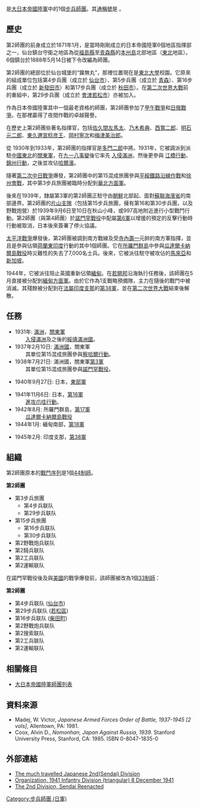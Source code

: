 {{No footnotes|time=2021-08-14T12:42:26+00:00}}
{{Infobox Military Unit
|unit_name= 第2師團
|image= [[Image:The_Japanese_2d_Division_celebrates_landing_at_Merak,_Java.jpg|300px]]
|caption=第二次世界大戰期間第2師團慶祝於爪哇島孔雀港登陸
|dates= 1888年- 1945年
|country=[[大日本帝國|大日本帝國]]
|allegiance=
|branch=[[大日本帝國陸軍|大日本帝國陸軍]]
|type=[[步兵|步兵]]
|role=
|size=
|command_structure=
|garrison=[[日本|日本]][[仙台市|仙台市]]
<!-- Commanders -->
|current_commander=
|ceremonial_chief=
|colonel_of_the_regiment=
|notable_commanders=
<!-- Insignia -->
|identification_symbol=
|identification_symbol_2=
<!-- Culture and history -->
|nickname=勇
|patron=
|motto=
|colors=
|colors_label=
|march=
|mascot=
|battles=[[甲午戰爭|甲午戰爭]]<br /> [[日俄戰爭|日俄戰爭]]<br />[[諾門罕戰役|諾門罕戰役]]<br />[[爪哇戰役_(1942年)|爪哇戰役]]<br />[[瓜達爾卡納爾島戰役|瓜達爾卡納爾島戰役]]<br /> [[緬甸中部戰役|緬甸中部戰役]]
|anniversaries=
|decorations=
|battle_honours=
}}

{{nihongo|'''第2師團'''|'''第2師団'''|romaji='''Hohei daini shidan'''|lead=yes}}是[[大日本帝國陸軍|大日本帝國陸軍]]中的1個[[師_(軍隊)|步兵師團]]。其[[通稱號|通稱號]]是{{nihongo|'''勇'''|'''勇'''|'''Yū-heidan'''}} 。

==歷史==
第2師團的前身{{nihongo|仙台鎮台|仙台鎮台|romaji=Sendai chindai}}成立於1871年1月，是當時剛剛成立的日本帝國陸軍6個地區指揮部之一，仙台鎮台守衛之地區為從[[福島縣|福島縣]]至[[青森縣|青森縣]]的[[本州島|本州島]]北部地區（[[東北地方|東北]]地區）。6個鎮台於1888年5月14日被下令改編為師團。

第2師團的總部位於仙台城堡的“鎳無丸”，那裡位置現在是[[東北大學_(日本)|東北大學]]校園。它原來的組成單位包括第4步兵團（成立於 [[仙台市|仙台市]]）、第5步兵團（成立於 [[青森市|青森]]）、第16步兵團（成立於 [[新發田市|新發田市]]）和第17步兵團（成立於 [[秋田市|秋田市]]）。在[[第二次世界大戰|第二次世界大戰]]前的重組中，第29步兵團（成立於 [[會津若松市|會津若松市]]）亦被加入。

作為日本帝國陸軍其中一個最老資格的師團，第2師團參加了[[甲午戰爭|甲午戰爭]]和[[日俄戰爭|日俄戰爭]]。在那裡贏得了夜間作戰的卓越聲譽。

在歷史上第2師團些著名指揮官，包括[[佐久間左馬太|佐久間左馬太]]、[[乃木希典|乃木希典]]、[[西寬二郎|西寬二郎]]、[[明石元二郎|明石元二郎]]、[[東久邇宮稔彦王|東久邇宮稔彦王]]、[[岡村寧次|岡村寧次]]和[[梅津美治郎|梅津美治郎]]。

從 1930年到1933年，第2師團的指揮官是[[多門二郎|多門二郎]]中將。1931年，它被調派到派駐[[中國東北|中國東北]]的[[關東軍|關東軍]]，在[[九一八事變|九一八事變]]後它率先 [[日本入侵滿洲|入侵滿洲]]，然後更參與 [[江橋抗戰|江橋行動]]、[[錦州戰役|錦州行動]]，之後並攻佔[[哈爾濱保衛戰|哈爾濱]]。

隨著[[第二次中日戰爭|第二次中日戰爭]]爆發，第2師團中的第15混成旅團參與[[平綏鐵路沿線作戰|平綏鐵路沿線作戰]]和[[徐州會戰|徐州會戰]]，其中第3步兵旅團被臨時分配到[[華北方面軍|華北方面軍]]。

後來在1939年，隸屬第3軍的第2師團正駐守由[[朝鮮|朝鮮]]北部起、面對[[蘇聯|蘇聯]][[濱海邊疆區|海濱省]]的南部邊界。第2師團的[[片山支隊|片山支隊]]（包括第15步兵旅團，擁有第16和第30步兵團，以及野戰炮營）於1939年9月6日至10日在秋山小峰，或997高地附近進行小型戰鬥行動。第2師團（與第4師團）於[[諾門罕戰役|諾門罕戰役]]中配屬[[第6軍_(日本陸軍)|第6軍]]以增援的預定的反擊行動時行動被取消，日本後來簽署了停火協議。

[[太平洋戰爭|太平洋戰爭]]爆發後，第2師團被調到南方戰線及受[[寺內壽一|寺內壽一]]元帥的南方軍指揮，並且是參與佔領[[荷蘭東印度|荷蘭東印度]]行動的其中1個師團。它在[[所羅門群島|所羅門群島]]中參與[[瓜達爾卡納爾島戰役|瓜達爾卡納爾島戰役]]時災難性的失去了7,000名士兵。後來，它被派往駐守被攻佔的[[英屬馬來亞|馬來亞]]和[[新加坡|新加坡]]。

1944年，它被派往阻止英國重新佔領[[緬甸|緬甸]]。在[[若開邦戰役_(1942年-1943年)|若開邦]]沿海執行任務後，該師團在5月直接被分配到[[緬甸方面軍_(日本陸軍)|緬甸方面軍]]。由於它作為1支戰略預備隊，主力在隨後的戰鬥中被消滅。其殘餘被分配到在[[法屬印度支那|法屬印度支那]]的[[第38軍_(日本陸軍)|第38軍]]，並在[[第二次世界大戰|第二次世界大戰]]結束後解散。

==任務==
*1931年: [[滿洲地區|滿洲]]，[[關東軍|關東軍]]<br />　　[[日軍入侵滿洲|入侵滿洲]]及之後的[[綏靖滿洲國|綏靖滿洲國]]。 
*1937年2月10日: [[滿洲國|滿洲國]]，關東軍<br />　　其單位第15混成旅團參與[[察哈爾行動|察哈爾行動]]。
*1938年7月21日: 滿洲國，關東軍[[第3軍_(日本陸軍)|第3軍]]<br />　　其單位第15混成旅團參與[[諾門罕戰役|諾門罕戰役]]。

*1940年9月27日: 日本，[[東部方面軍_(日本陸軍)|東部軍]] 

*1941年11月6日: 日本，[[第16軍_(日本陸軍)|第16軍]]<br />　　[[爪哇戰役_(1942年)|進攻爪哇行動]]。 
*1942年8月: 所羅門群島，[[第17軍_(日本陸軍)|第17軍]]<br />　　[[瓜達爾卡納爾島戰役|瓜達爾卡納爾島戰役]]
*1944年1月: 緬甸南部，[[第18軍_(日本陸軍)|第18軍]]
  
*1945年2月: 印度支那，[[第38軍_(日本陸軍)|第38軍]]

==組織==
第2師團原本的[[戰鬥序列|戰鬥序列]]是1個[[44制師|44制師]]。

'''第2師團'''					
* 第3步兵旅團				
** 第4步兵联队				
** 第29步兵联队				
* 第15步兵旅團				
** 第16步兵联队				
** 第30步兵联队				
* 第2野戰炮兵联队
* 第2騎兵联队	
* 第2工兵联队				
* 第2運輸联队				

在諾門罕戰役後及與[[美國|美國]]的戰爭爆發前，該師團被改為1個[[33制師|33制師]]：

'''第2師團'''					
* 第4步兵联队 ([[仙台市|仙台市]])
* 第29步兵联队 ([[若松區|若松區]])
* 第16步兵联队 ([[柴田町|柴田町]])
* 第2野戰炮兵联队			
* 第2搜索联队				
* 第2工兵联队				
* 第2運輸联队

==相關條目==
* [[大日本帝國陸軍師團列表|大日本帝國陸軍師團列表]]

==資料來源==
{{refbegin}}
* Madej, W. Victor, ''Japanese Armed Forces Order of Battle, 1937-1945 [2 vols]'', Allentown, PA: 1981.
* Coox, Alvin D., ''Nomonhan, Japan Against Russia, 1939''. Stanford University Press, Stanford, CA: 1985. ISBN 0-8047-1835-0 
{{refend}}

==外部連結==
{{refbegin}}
*[http://forum.axishistory.com/viewtopic.php?t=78270 The much travelled Japanese 2nd(Sendai) Division] {{Wayback|url=http://forum.axishistory.com/viewtopic.php?t=78270 |date=20200924094526 }}
* [https://web.archive.org/web/20110722021731/http://www.niehorster.orbat.com/014_japan/41-12-08_army/ija_ground-units/_3-rgt_organization.html  Organization, 1941 Infantry Division (triangular) 8 December 1941]
*[http://www.ija2ndsendai.kk5.org/ The 2nd Division, Sendai Reenacted] {{Wayback|url=http://www.ija2ndsendai.kk5.org/ |date=20100420030149 }}
{{refend}}

{{DEFAULTSORT:02nd Division (Imperial Japanese Army)}}
{{日本陸軍師團}}
[[Category:步兵師團_(日軍)|Category:步兵師團 (日軍)]]